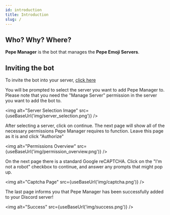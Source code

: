 ```yaml
---
id: introduction
title: Introduction
slug: /
---
```



## Who? Why? Where?

**Pepe Manager** is the bot that manages the **Pepe Emoji Servers**.

## Inviting the bot

To invite the bot into your server, [click here](https://discord.com/api/oauth2/authorize?client_id=506186003816513538&permissions=1611000960&scope=bot)

You will be prompted to select the server you want to add Pepe Manager to. Please note that you need the "Manage Server" permission in the server you want to add the bot to.

<img alt="Server Selection Image" src={useBaseUrl('img/server_selection.png')} />

After selecting a server, click on continue. The next page will show all of the necessary permissions Pepe Manager requires to function. Leave this page as it is and click "Authorize"

<img alt="Permissions Overview" src={useBaseUrl('img/permission_overview.png')} />

On the next page there is a standard Google reCAPTCHA. Click on the "I'm not a robot" checkbox to continue, and answer any prompts that might pop up.

<img alt="Captcha Page" src={useBaseUrl('img/captcha.png')} />

The last page informs you that Pepe Manager has been successfully added to your Discord server!

<img alt="Success" src={useBaseUrl('img/success.png')} />

